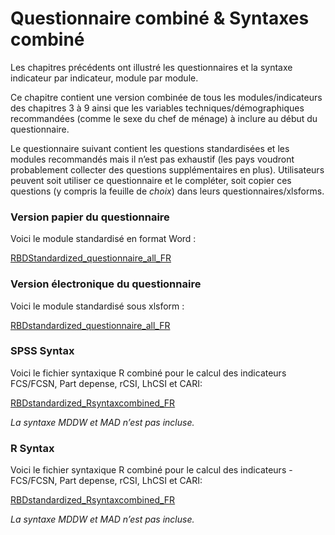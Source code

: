 # Questionnaire combiné & Syntaxes  combiné

Les chapitres précédents ont illustré les questionnaires et la syntaxe indicateur par indicateur, module par module.

Ce chapitre contient une version combinée de tous les modules/indicateurs des chapitres 3 à 9 ainsi que les variables techniques/démographiques recommandées (comme le sexe du chef de ménage) à inclure au début du questionnaire.  

Le questionnaire suivant contient les questions standardisées et les modules recommandés mais il n'est pas exhaustif (les pays voudront probablement collecter des questions supplémentaires en plus).  Utilisateurs peuvent soit utiliser ce questionnaire et le compléter, soit copier ces questions (y compris la feuille de *choix*) dans leurs questionnaires/xlsforms.


### Version papier du questionnaire

Voici le module standardisé en format Word :

[RBDStandardized_questionnaire_all_FR](https://github.com/WFP-VAM/RBD_Resilience_guide_FR/blob/main/questionnaires/RBDStandardized_questionnaire_all_FR.docx?raw=true) 

### Version électronique du questionnaire

Voici le module standardisé sous xlsform :

[RBDstandardized_questionnaire_all_FR](https://github.com/WFP-VAM/RBD_Resilience_guide_FR/blob/main/questionnaires/RBDstandardized_questionnaire_all_FR.xlsx?raw=true) 



### SPSS Syntax

Voici le fichier syntaxique R combiné pour le calcul des  indicateurs FCS/FCSN, Part depense, rCSI, LhCSI et CARI: 

[RBDstandardized_Rsyntaxcombined_FR](https://github.com/WFP-VAM/RBD_Resilience_guide_FR/blob/main/syntax/RBDstandardized_Rsyntaxcombined_FR.sps) 

*La syntaxe MDDW et MAD n'est pas incluse.*


### R Syntax

Voici le fichier syntaxique R combiné pour le calcul des  indicateurs -FCS/FCSN, Part depense, rCSI, LhCSI et CARI: 

[RBDstandardized_Rsyntaxcombined_FR](https://github.com/WFP-VAM/RBD_Resilience_guide_FR/blob/main/syntax/RBDstandardized_Rsyntaxcombined_FR.R) 

*La syntaxe MDDW et MAD n'est pas incluse.*

